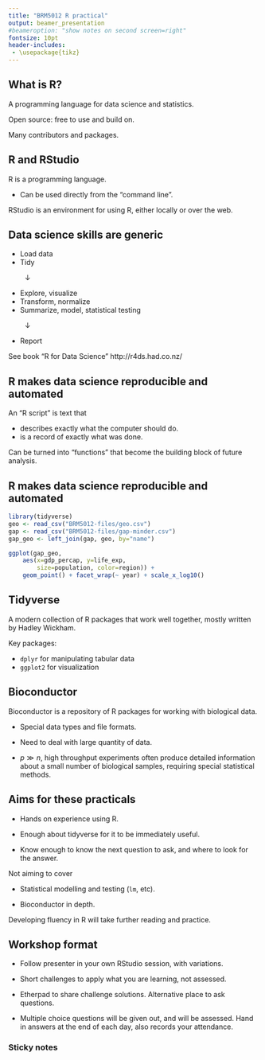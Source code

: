 ```yaml
---
title: "BRM5012 R practical"
output: beamer_presentation
#beameroption: "show notes on second screen=right"
fontsize: 10pt
header-includes:
 - \usepackage{tikz}
---
```


## What is R?

A programming language for data science and statistics.

Open source: free to use and build on.

Many contributors and packages.


## R and RStudio

R is a programming language.

* Can be used directly from the "command line".

RStudio is an environment for using R, either locally or over the web.

\includegraphics[height=2in]{rstudio.png}

\note{
We're using RStudio over the web today.

Can install on your own laptop. Need to install both R and RStudio.
}


## Data science skills are generic

* Load data
* Tidy

$\quad \quad \downarrow$

* Explore, visualize
* Transform, normalize
* Summarize, model, statistical testing

$\quad \quad \downarrow$

* Report

\vspace{1cm}

See book "R for Data Science" http://r4ds.had.co.nz/

\note{
Analysis of almost any data can be viewed as being made of these steps.

We can learn to recognize these steps. Something is wrong if one of them is missing.

These are interconnected steps, eg exploration informs transformation and testing.
}


## R makes data science reproducible and automated

An "R script" is text that

* describes exactly what the computer should do.
* is a record of exactly what was done.

Can be turned into "functions" that become the building block of future analysis.

\note{
Excel or a statistics program may be easier to use, but can be hard to describe steps taken.
}


## R makes data science reproducible and automated

```r
library(tidyverse)
geo <- read_csv("BRM5012-files/geo.csv")
gap <- read_csv("BRM5012-files/gap-minder.csv")
gap_geo <- left_join(gap, geo, by="name")
```

```r
ggplot(gap_geo, 
    aes(x=gdp_percap, y=life_exp,
        size=population, color=region)) + 
    geom_point() + facet_wrap(~ year) + scale_x_log10()
```

\note{
This code will make sense to you by the end of this practical.

The point here is that it is text, rather than a series of steps "click on this", "click on that", ...

}

## Tidyverse

A modern collection of R packages that work well together, mostly written by Hadley Wickham.

Key packages:

* `dplyr` for manipulating tabular data
* `ggplot2` for visualization

\note{
R and predecessor S have 4 decades of history.

Today we're going to be looking at two particular flavours of R: the "tidyverse" and "bioconductor".

The Tidyverse is a recent development that makes R a lot more accessable for casual users.
}


## Bioconductor

Bioconductor is a repository of R packages for working with biological data.

* Special data types and file formats.

* Need to deal with large quantity of data.

* $p \gg n$, high throughput experiments often produce detailed information about a small number of biological samples, requiring special statistical methods.


## Aims for these practicals

* Hands on experience using R.

* Enough about tidyverse for it to be immediately useful.

* Know enough to know the next question to ask, and where to look for the answer.

Not aiming to cover

* Statistical modelling and testing (`lm`, etc).

* Bioconductor in depth.

Developing fluency in R will take further reading and practice.

\note{
We consider the tidyverse flavour of R an essential skill, something any lab scientist should know.

Bioconductor requires more work to master, is a more specialized skill, and has sub-specialities.
}


## Workshop format

* Follow presenter in your own RStudio session, with variations.

* Short challenges to apply what you are learning, not assessed.

* Etherpad to share challenge solutions. Alternative place to ask questions.

* Multiple choice questions will be given out, and will be assessed. Hand in answers at the end of each day, also records your attendance.

### Sticky notes

\begin{tikzpicture}
\fill[fill=green] (2,0) rectangle (4,2);
\draw (3,-0.4) node {All good};
\draw (3,-0.8) node {Challenge completed};

\fill[fill=red] (6,0) rectangle (8,2);
\draw (7,-0.4) node {Something is broken};
\draw (7,-0.8) node {It doesn't work};
\draw (7,-1.2) node {Something doesn't make sense};
\draw (7,-1.6) node {(or raise hand/call out)};
\end{tikzpicture}

\note{
We're here to teach, ask for help early.

R cares a lot about missing punctuation. Easy to miss a quote or a bracket and get R into a confused state.

Digressions are good.
}



